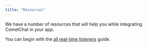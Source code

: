 ```yaml
---
title: "Resources"
---
```




We have a number of resources that will help you while integrating CometChat in your app.

You can begin with the [all real-time listeners](/docs/sdk/flutter/3.0/resources-all-real-time-listeners) guide.
